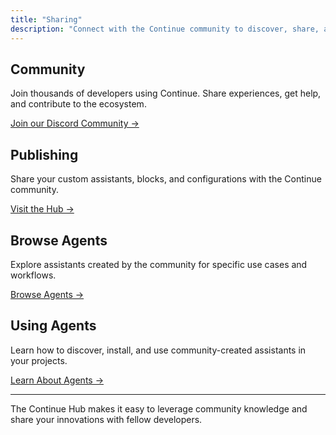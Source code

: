 ```yaml
---
title: "Sharing"
description: "Connect with the Continue community to discover, share, and collaborate on AI development tools."
---
```


## Community

Join thousands of developers using Continue. Share experiences, get help, and contribute to the ecosystem.

[Join our Discord Community →](https://discord.gg/continue)

## Publishing

Share your custom assistants, blocks, and configurations with the Continue community.

[Visit the Hub →](https://hub.continue.dev)

## Browse Agents

Explore assistants created by the community for specific use cases and workflows.

[Browse Agents →](https://hub.continue.dev)

## Using Agents

Learn how to discover, install, and use community-created assistants in your projects.

[Learn About Agents →](/hub/agents/intro)

---

The Continue Hub makes it easy to leverage community knowledge and share your innovations with fellow developers.
